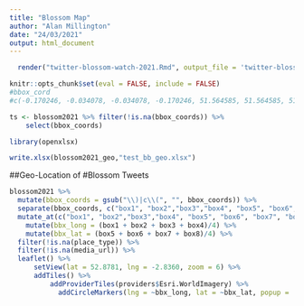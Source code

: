 ```yaml
---
title: "Blossom Map"
author: "Alan Millington"
date: "24/03/2021"
output: html_document
---
```


```r
  render("twitter-blossom-watch-2021.Rmd", output_file = 'twitter-blossom-watch-2021.docx')
```


```r
knitr::opts_chunk$set(eval = FALSE, include = FALSE)
#bbox_cord
#c(-0.170246, -0.034078, -0.034078, -0.170246, 51.564585, 51.564585, 51.6112184, 51.6112184)

ts <- blossom2021 %>% filter(!is.na(bbox_coords)) %>%
    select(bbox_coords)

library(openxlsx)

write.xlsx(blossom2021_geo,"test_bb_geo.xlsx")

```

##Geo-Location of #Blossom Tweets

```r
blossom2021 %>%
  mutate(bbox_coords = gsub("\\)|c\\(", "", bbox_coords)) %>%
  separate(bbox_coords, c("box1", "box2","box3","box4", "box5", "box6", "box7", "box8"), sep = ", ") %>%
  mutate_at(c("box1", "box2","box3","box4", "box5", "box6", "box7", "box8"), as.numeric) %>%
    mutate(bbx_long = (box1 + box2 + box3 + box4)/4) %>%
    mutate(bbx_lat = (box5 + box6 + box7 + box8)/4) %>%
  filter(!is.na(place_type)) %>%
  filter(!is.na(media_url)) %>%
  leaflet() %>% 
      setView(lat = 52.8781, lng = -2.8360, zoom = 6) %>%
      addTiles() %>%
          addProviderTiles(providers$Esri.WorldImagery) %>%
 	        addCircleMarkers(lng = ~bbx_long, lat = ~bbx_lat, popup =  ~text, color = "#FF0000", radius = 3, stroke = TRUE, fillOpacity = 0.2)
```


